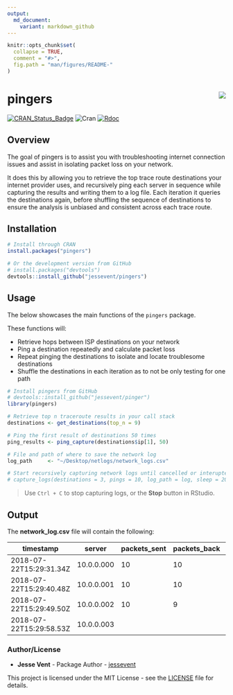 ```yaml
---
output:
  md_document:
    variant: markdown_github
---
```


<!-- README.md is generated from README.Rmd. Please edit that file -->

```r
knitr::opts_chunk$set(
  collapse = TRUE,
  comment = "#>",
  fig.path = "man/figures/README-"
)
```

# pingers <img src="man/figures/logo.png" align="right" />

[![CRAN_Status_Badge](http://www.r-pkg.org/badges/version/pingers)](https://cran.r-project.org/package=pingers)
![Cran](http://cranlogs.r-pkg.org/badges/grand-total/pingers)  [![Rdoc](http://www.rdocumentation.org/badges/version/pingers)](http://www.rdocumentation.org/packages/pingers)

## Overview

The goal of pingers is to assist you with troubleshooting internet connection issues and assist in isolating packet loss on your network. 

It does this by allowing you to retrieve the top trace route destinations your internet provider uses, and recursively ping each server in sequence while capturing the results and writing them to a log file. Each iteration it queries the destinations again, before shuffling the sequence of destinations to ensure the analysis is unbiased and consistent across each trace route.

## Installation

```r
# Install through CRAN
install.packages("pingers")

# Or the development version from GitHub
# install.packages("devtools")
devtools::install_github("jessevent/pingers")

```
## Usage

The below showcases the main functions of the `pingers` package. 

These functions will:

- Retrieve hops between ISP destinations on your network
- Ping a destination repeatedly and calculate packet loss
- Repeat pinging the destinations to isolate and locate troublesome destinations 
- Shuffle the destinations in each iteration as to not be only testing for one path

```r
# Install pingers from GitHub
# devtools::install_github("jessevent/pinger")
library(pingers)

# Retrieve top n traceroute results in your call stack
destinations <- get_destinations(top_n = 9)

# Ping the first result of destinations 50 times
ping_results <- ping_capture(destinations$ip[1], 50)

# File and path of where to save the network log
log_path     <- "~/Desktop/netlogs/network_logs.csv"

# Start recursively capturing network logs until cancelled or interupted.
# capture_logs(destinations = 3, pings = 10, log_path = log, sleep = 20) 

```

> Use `Ctrl + C` to stop capturing logs, or the **Stop** button in RStudio.

## Output

The **network_log.csv** file will contain the following:

timestamp               | server     | packets_sent | packets_back | packet_loss | packets_lost | ping_min | ping_avg | ping_max | ping_stddev | call_sequence
------------------------|------------|--------------|--------------|-------------|--------------|----------|----------|----------|-------------|--------------
2018-07-22T15:29:31.34Z | 10.0.0.000 | 10           | 10           | 0           | 0            | 2.093    | 3.534    | 8.826    | 1.965       | 1
2018-07-22T15:29:40.48Z | 10.0.0.001 | 10           | 10           | 0           | 0            | 2.697    | 3.948    | 8.649    | 1.667       | 2
2018-07-22T15:29:49.50Z | 10.0.0.002 | 10           | 9            | 10          | 11.1         | 3.366    | 5.083    | 8.163    | 1.381       | 3
2018-07-22T15:29:58.53Z | 10.0.0.003 |              |              |             |              |          |          |          |             | 7

### Author/License

- **Jesse Vent** - Package Author - [jessevent](https://github.com/jessevent)

This project is licensed under the MIT License - see the [LICENSE](https://github.com/JesseVent/pingers/blob/master/LICENSE) file for details.